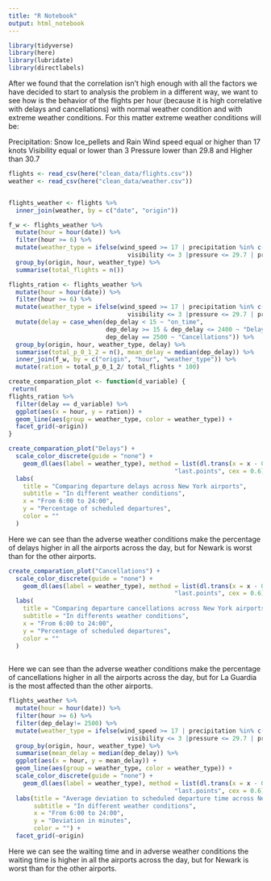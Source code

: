 ```yaml
---
title: "R Notebook"
output: html_notebook
---
```



```r
library(tidyverse)
library(here)
library(lubridate) 
library(directlabels)
```
After we found that the correlation isn't high enough with all the factors we have decided to start to analysis the problem in a different way, we want to see how is the behavior of the flights per hour (because it is high correlative with delays and cancellations) with normal weather condition and with extreme weather conditions.
For this matter extreme weather conditions will be:

Precipitation: Snow Ice_pellets and Rain
Wind speed equal or higher than 17 knots 
Visibility equal or lower than 3
Pressure lower than 29.8 and Higher than 30.7
```r
flights <- read_csv(here("clean_data/flights.csv"))
weather <- read_csv(here("clean_data/weather.csv"))


flights_weather <- flights %>%
  inner_join(weather, by = c("date", "origin")) 
```

```r
f_w <- flights_weather %>%
  mutate(hour = hour(date)) %>%
  filter(hour >= 6) %>%
  mutate(weather_type = ifelse(wind_speed >= 17 | precipitation %in% c("Snow", "Ice Pellets", "Rain") | 
                                 visibility <= 3 |pressure <= 29.7 | pressure >= 30.7, "Adverse","Normal")) %>%
  group_by(origin, hour, weather_type) %>%
  summarise(total_flights = n())

flights_ration <- flights_weather %>% 
  mutate(hour = hour(date)) %>%
  filter(hour >= 6) %>%
  mutate(weather_type = ifelse(wind_speed >= 17 | precipitation %in% c("Snow", "Ice Pellets", "Rain") | 
                                 visibility <= 3 |pressure <= 29.7 | pressure >= 30.7, "Adverse","Normal")) %>%
  mutate(delay = case_when(dep_delay < 15 ~ "on_time",
                           dep_delay >= 15 & dep_delay <= 2400 ~ "Delays",
                           dep_delay == 2500 ~ "Cancellations")) %>%
  group_by(origin, hour, weather_type, delay) %>%
  summarise(total_p_0_1_2 = n(), mean_delay = median(dep_delay)) %>%
  inner_join(f_w, by = c("origin", "hour", "weather_type")) %>%
  mutate(ration = total_p_0_1_2/ total_flights * 100)

create_comparation_plot <- function(d_variable) { 
 return(
flights_ration %>%
  filter(delay == d_variable) %>%
  ggplot(aes(x = hour, y = ration)) +
  geom_line(aes(group = weather_type, color = weather_type)) +
  facet_grid(~origin))
} 

create_comparation_plot("Delays") +
  scale_color_discrete(guide = "none") +
    geom_dl(aes(label = weather_type), method = list(dl.trans(x = x - 0.7), 
                                              "last.points", cex = 0.6)) +
  labs(
    title = "Comparing departure delays across New York airports",
    subtitle = "In different weather conditions",
    x = "From 6:00 to 24:00", 
    y = "Percentage of scheduled departures",
    color = ""
  )
```
Here we can see than the adverse weather conditions make the percentage of delays higher in all the airports across the day, but for Newark is worst than for the other airports.
```r

create_comparation_plot("Cancellations") +
  scale_color_discrete(guide = "none") +
    geom_dl(aes(label = weather_type), method = list(dl.trans(x = x - 0.7), 
                                              "last.points", cex = 0.6)) +
  labs(
    title = "Comparing departure cancellations across New York airports",
    subtitle = "In differents weather conditions",
    x = "From 6:00 to 24:00", 
    y = "Percentage of scheduled departures",
    color = ""
  )
  
```
Here we can see than the adverse weather conditions make the percentage of cancellations higher in all the airports across the day, but for La Guardia is the most affected than the other airports.
```r
flights_weather %>% 
  mutate(hour = hour(date)) %>%
  filter(hour >= 6) %>%
  filter(dep_delay!= 2500) %>%
  mutate(weather_type = ifelse(wind_speed >= 17 | precipitation %in% c("Snow", "Ice Pellets", "Rain") | 
                                 visibility <= 3 |pressure <= 29.7 | pressure >= 30.7, "Adverse","Normal")) %>%
  group_by(origin, hour, weather_type) %>%
  summarise(mean_delay = median(dep_delay)) %>%
  ggplot(aes(x = hour, y = mean_delay)) +
  geom_line(aes(group = weather_type, color = weather_type)) +
  scale_color_discrete(guide = "none") +
    geom_dl(aes(label = weather_type), method = list(dl.trans(x = x - 0.7), 
                                              "last.points", cex = 0.6)) +
  labs(title = "Average deviation to scheduled departure time across New York airports",
       subtitle = "In different weather conditions",
       x = "From 6:00 to 24:00", 
       y = "Deviation in minutes", 
       color = "") +
  facet_grid(~origin)
```

Here we can see the waiting time and in adverse weather conditions the waiting time is higher in all the airports across the day, but for Newark is worst than for the other airports.
